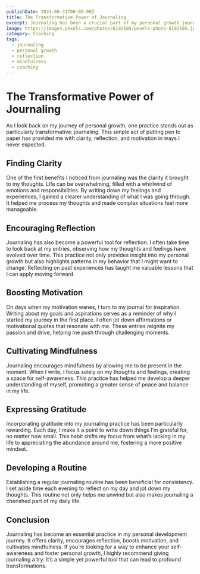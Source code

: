 ```yaml
---
publishDate: 2024-08-31T00:00:00Z
title: The Transformative Power of Journaling
excerpt: Journaling has been a crucial part of my personal growth journey, providing clarity, reflection, and motivation.
image: https://images.pexels.com/photos/6192505/pexels-photo-6192505.jpeg
category: Coaching
tags:
  - journaling
  - personal growth
  - reflection
  - mindfulness
  - coaching
---
```


# The Transformative Power of Journaling

As I look back on my journey of personal growth, one practice stands out as particularly transformative: journaling. This simple act of putting pen to paper has provided me with clarity, reflection, and motivation in ways I never expected.

## Finding Clarity

One of the first benefits I noticed from journaling was the clarity it brought to my thoughts. Life can be overwhelming, filled with a whirlwind of emotions and responsibilities. By writing down my feelings and experiences, I gained a clearer understanding of what I was going through. It helped me process my thoughts and made complex situations feel more manageable.

## Encouraging Reflection

Journaling has also become a powerful tool for reflection. I often take time to look back at my entries, observing how my thoughts and feelings have evolved over time. This practice not only provides insight into my personal growth but also highlights patterns in my behavior that I might want to change. Reflecting on past experiences has taught me valuable lessons that I can apply moving forward.

## Boosting Motivation

On days when my motivation wanes, I turn to my journal for inspiration. Writing about my goals and aspirations serves as a reminder of why I started my journey in the first place. I often jot down affirmations or motivational quotes that resonate with me. These entries reignite my passion and drive, helping me push through challenging moments.

## Cultivating Mindfulness

Journaling encourages mindfulness by allowing me to be present in the moment. When I write, I focus solely on my thoughts and feelings, creating a space for self-awareness. This practice has helped me develop a deeper understanding of myself, promoting a greater sense of peace and balance in my life.

## Expressing Gratitude

Incorporating gratitude into my journaling practice has been particularly rewarding. Each day, I make it a point to write down things I’m grateful for, no matter how small. This habit shifts my focus from what’s lacking in my life to appreciating the abundance around me, fostering a more positive mindset.

## Developing a Routine

Establishing a regular journaling routine has been beneficial for consistency. I set aside time each evening to reflect on my day and jot down my thoughts. This routine not only helps me unwind but also makes journaling a cherished part of my daily life.

## Conclusion

Journaling has become an essential practice in my personal development journey. It offers clarity, encourages reflection, boosts motivation, and cultivates mindfulness. If you’re looking for a way to enhance your self-awareness and foster personal growth, I highly recommend giving journaling a try. It’s a simple yet powerful tool that can lead to profound transformations.
